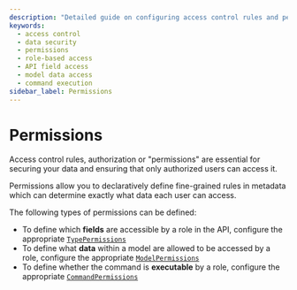 ```yaml
---
description: "Detailed guide on configuring access control rules and permissions for data security."
keywords:
  - access control
  - data security
  - permissions
  - role-based access
  - API field access
  - model data access
  - command execution
sidebar_label: Permissions
---
```


# Permissions

Access control rules, authorization or "permissions" are essential for securing your data and ensuring that only
authorized users can access it.

Permissions allow you to declaratively define fine-grained rules in metadata which can determine exactly what data each
user can access.

The following types of permissions can be defined:

- To define which **fields** are accessible by a role in the API, configure the appropriate
  [`TypePermissions`](/auth/permissions/type-permissions.mdx)
- To define what **data** within a model are allowed to be accessed by a role, configure the appropriate
  [`ModelPermissions`](/auth/permissions/model-permissions.mdx)
- To define whether the command is **executable** by a role, configure the appropriate
  [`CommandPermissions`](/auth/permissions/command-permissions.mdx)
